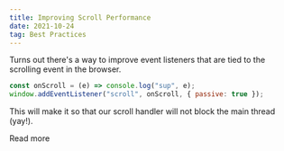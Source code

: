 ```yaml
---
title: Improving Scroll Performance
date: 2021-10-24
tag: Best Practices
---
```


Turns out there's a way to improve event listeners that are tied to the scrolling event in the browser.

```javascript
const onScroll = (e) => console.log("sup", e);
window.addEventListener("scroll", onScroll, { passive: true });
```

This will make it so that our scroll handler will not block the main thread (yay!).

<TextLink href="https://developer.mozilla.org/en-US/docs/Web/API/EventTarget/addEventListener#improving_scrolling_performance_with_passive_listeners">
  Read more
</TextLink>
